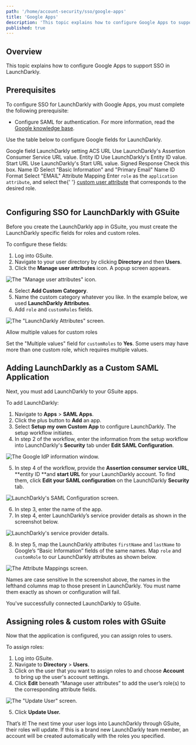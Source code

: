 ```yaml
---
path: '/home/account-security/sso/google-apps'
title: 'Google Apps'
description: 'This topic explains how to configure Google Apps to support SSO in LaunchDarkly.'
published: true
---
```


## Overview

This topic explains how to configure Google Apps to support SSO in LaunchDarkly.

## Prerequisites

To configure SSO for LaunchDarkly with Google Apps, you must complete the following prerequisite:

- Configure SAML for authentication. For more information, read the [Google knowledge base](https://support.google.com/a/answer/6087519).

Use the table below to configure Google fields for LaunchDarkly.

<Table>
  <TableHeader>
    <TableHeadCell>Google field</TableHeadCell>
    <TableHeadCell>LaunchDarkly setting</TableHeadCell>
  </TableHeader>
  <TableBody>
    <TableRow>
      <TableCell>ACS URL</TableCell>
      <TableCell>Use LaunchDarkly's Assertion Consumer Service URL value.</TableCell>
    </TableRow>
    <TableRow>
      <TableCell>Entity ID</TableCell>
      <TableCell>Use LaunchDarkly's Entity ID value.</TableCell>
    </TableRow>
    <TableRow>
      <TableCell>Start URL</TableCell>
      <TableCell>Use LaunchDarkly's Start URL value.</TableCell>
    </TableRow>
    <TableRow>
      <TableCell>Signed Response</TableCell>
      <TableCell>Check this box.</TableCell>
    </TableRow>
    <TableRow>
      <TableCell>Name ID</TableCell>
      <TableCell>Select "Basic Information" and "Primary Email"</TableCell>
    </TableRow>
    <TableRow>
      <TableCell>Name ID Format</TableCell>
      <TableCell>Select "EMAIL"</TableCell>
    </TableRow>
    <TableRow>
      <TableCell>Attribute Mapping</TableCell>
      <TableCell>
        Enter <code>role</code> as the <code>application attribute</code>, and select the{' '}
        <a href="https://support.google.com/a/answer/6208725?hl=en">custom user attribute</a> that corresponds to the
        desired role.
      </TableCell>
    </TableRow>
  </TableBody>
</Table>

## Configuring SSO for LaunchDarkly with GSuite

Before you create the LaunchDarkly app in GSuite, you must create the LaunchDarkly specific fields for roles and custom roles.

To configure these fields:

1. Log into GSuite.
2. Navigate to your user directory by clicking **Directory** and then **Users**.
3. Click the **Manage user attributes** icon. A popup screen appears.

![The "Manage user attributes" icon.](../../../../images/google-manage-user-attributes.png) 


4. Select **Add Custom Category**.
5. Name the custom category whatever you like. In the example below, we used **LaunchDarkly Attributes**.
6. Add `role` and `customRoles` fields.

![The "LaunchDarkly Attributes" screen.](../../../../images/google-ld-attributes.png) 


<Callout intent="info">
  <CalloutTitle>Allow multiple values for custom roles</CalloutTitle>
  <CalloutDescription>

Set the "Multiple values" field for `customRoles` to **Yes**. Some users may have more than one custom role, which
requires multiple values.

  </CalloutDescription>
</Callout> 

## Adding LaunchDarkly as a Custom SAML Application

Next, you must add LaunchDarkly to your GSuite apps.

To add LaunchDarkly:

1. Navigate to **Apps** > **SAML Apps**.
2. Click the plus button to **Add** an app.
3. Select **Setup my own Custom App** to configure LaunchDarkly. The setup workflow initiates.
4. In step 2 of the workflow, enter the information from the setup workflow into LaunchDarkly's **Security** tab under **Edit SAML Configuration**.

![The Google IdP information window.](../../../../images/google-idp-info.png) 


5. In step 4 of the workflow, provide the **Assertion consumer service URL**, **entity ID **and **start URL** for your LaunchDarkly account. To find them, click **Edit your SAML configuration** on the LaunchDarkly **Security** tab.

![LaunchDarkly's SAML Configuration screen.](../../../../images/google-saml-config.png) 


6. In step 3, enter the name of the app.
7. In step 4, enter LaunchDarkly’s service provider details as shown in the screenshot below.

![LaunchDarkly's service provider details.](../../../../images/google-ld-service-provider-details.png) 


8. In step 5, map the LaunchDarkly attributes `firstName` and `lastName` to Google’s “Basic Information” fields of the same names. Map `role` and `customRole` to our LaunchDarkly attributes as shown below.

![The Attribute Mappings screen.](../../../../images/google-attribute-mapping.png) 


<Callout intent="alert">
  <CalloutTitle>Names are case sensitive</CalloutTitle>
  <CalloutDescription>
    In the screenshot above, the names in the lefthand columns map to those present in LaunchDarkly. You must name them
    exactly as shown or configuration will fail.
  </CalloutDescription>
</Callout> 

You've successfully connected LaunchDarkly to GSuite.

## Assigning roles & custom roles with GSuite

Now that the application is configured, you can assign roles to users.

To assign roles:

1. Log into GSuite.
2. Navigate to **Directory** > **Users**.
3. Click on the user that you want to assign roles to and choose **Account** to bring up the user's account settings.
4. Click **Edit** beneath “Manage user attributes” to add the user’s role(s) to the corresponding attribute fields.

![The "Update User" screen.](../../../../images/google-update-user.png)

5. Click **Update User.**

That’s it! The next time your user logs into LaunchDarkly through GSuite, their roles will update. If this is a brand new LaunchDarkly team member, an account will be created automatically with the roles you specified.
